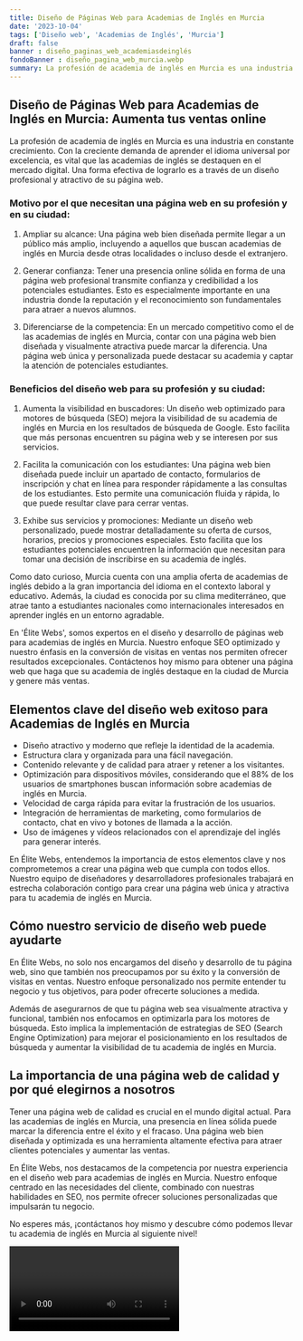 ```yaml
---
title: Diseño de Páginas Web para Academias de Inglés en Murcia
date: '2023-10-04'
tags: ['Diseño web', 'Academias de Inglés', 'Murcia']
draft: false
banner : diseño_paginas_web_academiasdeinglés
fondoBanner : diseño_pagina_web_murcia.webp
summary: La profesión de academia de inglés en Murcia es una industria en constante crecimiento. Con la creciente demanda de aprender el idioma universal por excelencia, es vital que las academias de inglés se destaquen en el mercado digital. Una forma efectiva de lograrlo es a través de un diseño profesional y atractivo de su página web.
---
```


## Diseño de Páginas Web para Academias de Inglés en Murcia: Aumenta tus ventas online

La profesión de academia de inglés en Murcia es una industria en constante crecimiento. Con la creciente demanda de aprender el idioma universal por excelencia, es vital que las academias de inglés se destaquen en el mercado digital. Una forma efectiva de lograrlo es a través de un diseño profesional y atractivo de su página web.

### Motivo por el que necesitan una página web en su profesión y en su ciudad:

1. Ampliar su alcance: Una página web bien diseñada permite llegar a un público más amplio, incluyendo a aquellos que buscan academias de inglés en Murcia desde otras localidades o incluso desde el extranjero.

2. Generar confianza: Tener una presencia online sólida en forma de una página web profesional transmite confianza y credibilidad a los potenciales estudiantes. Esto es especialmente importante en una industria donde la reputación y el reconocimiento son fundamentales para atraer a nuevos alumnos.

3. Diferenciarse de la competencia: En un mercado competitivo como el de las academias de inglés en Murcia, contar con una página web bien diseñada y visualmente atractiva puede marcar la diferencia. Una página web única y personalizada puede destacar su academia y captar la atención de potenciales estudiantes.

### Beneficios del diseño web para su profesión y su ciudad:

1. Aumenta la visibilidad en buscadores: Un diseño web optimizado para motores de búsqueda (SEO) mejora la visibilidad de su academia de inglés en Murcia en los resultados de búsqueda de Google. Esto facilita que más personas encuentren su página web y se interesen por sus servicios.

2. Facilita la comunicación con los estudiantes: Una página web bien diseñada puede incluir un apartado de contacto, formularios de inscripción y chat en línea para responder rápidamente a las consultas de los estudiantes. Esto permite una comunicación fluida y rápida, lo que puede resultar clave para cerrar ventas.

3. Exhibe sus servicios y promociones: Mediante un diseño web personalizado, puede mostrar detalladamente su oferta de cursos, horarios, precios y promociones especiales. Esto facilita que los estudiantes potenciales encuentren la información que necesitan para tomar una decisión de inscribirse en su academia de inglés.

Como dato curioso, Murcia cuenta con una amplia oferta de academias de inglés debido a la gran importancia del idioma en el contexto laboral y educativo. Además, la ciudad es conocida por su clima mediterráneo, que atrae tanto a estudiantes nacionales como internacionales interesados en aprender inglés en un entorno agradable.

En 'Élite Webs', somos expertos en el diseño y desarrollo de páginas web para academias de inglés en Murcia. Nuestro enfoque SEO optimizado y nuestro énfasis en la conversión de visitas en ventas nos permiten ofrecer resultados excepcionales. Contáctenos hoy mismo para obtener una página web que haga que su academia de inglés destaque en la ciudad de Murcia y genere más ventas.

<GifSeo />

<Cta />

## Elementos clave del diseño web exitoso para Academias de Inglés en Murcia

- Diseño atractivo y moderno que refleje la identidad de la academia.
- Estructura clara y organizada para una fácil navegación.
- Contenido relevante y de calidad para atraer y retener a los visitantes.
- Optimización para dispositivos móviles, considerando que el 88% de los usuarios de smartphones buscan información sobre academias de inglés en Murcia.
- Velocidad de carga rápida para evitar la frustración de los usuarios.
- Integración de herramientas de marketing, como formularios de contacto, chat en vivo y botones de llamada a la acción.
- Uso de imágenes y vídeos relacionados con el aprendizaje del inglés para generar interés.

En Élite Webs, entendemos la importancia de estos elementos clave y nos comprometemos a crear una página web que cumpla con todos ellos. Nuestro equipo de diseñadores y desarrolladores profesionales trabajará en estrecha colaboración contigo para crear una página web única y atractiva para tu academia de inglés en Murcia.

## Cómo nuestro servicio de diseño web puede ayudarte

En Élite Webs, no solo nos encargamos del diseño y desarrollo de tu página web, sino que también nos preocupamos por su éxito y la conversión de visitas en ventas. Nuestro enfoque personalizado nos permite entender tu negocio y tus objetivos, para poder ofrecerte soluciones a medida.

Además de asegurarnos de que tu página web sea visualmente atractiva y funcional, también nos enfocamos en optimizarla para los motores de búsqueda. Esto implica la implementación de estrategias de SEO (Search Engine Optimization) para mejorar el posicionamiento en los resultados de búsqueda y aumentar la visibilidad de tu academia de inglés en Murcia.

## La importancia de una página web de calidad y por qué elegirnos a nosotros

Tener una página web de calidad es crucial en el mundo digital actual. Para las academias de inglés en Murcia, una presencia en línea sólida puede marcar la diferencia entre el éxito y el fracaso. Una página web bien diseñada y optimizada es una herramienta altamente efectiva para atraer clientes potenciales y aumentar las ventas.

En Élite Webs, nos destacamos de la competencia por nuestra experiencia en el diseño web para academias de inglés en Murcia. Nuestro enfoque centrado en las necesidades del cliente, combinado con nuestras habilidades en SEO, nos permite ofrecer soluciones personalizadas que impulsarán tu negocio.

No esperes más, ¡contáctanos hoy mismo y descubre cómo podemos llevar tu academia de inglés en Murcia al siguiente nivel!

<Video />

<CtaBot job='Academias de Inglés' city='Murcia'/>

<Gmaps query='Murcia+españa+maps' />